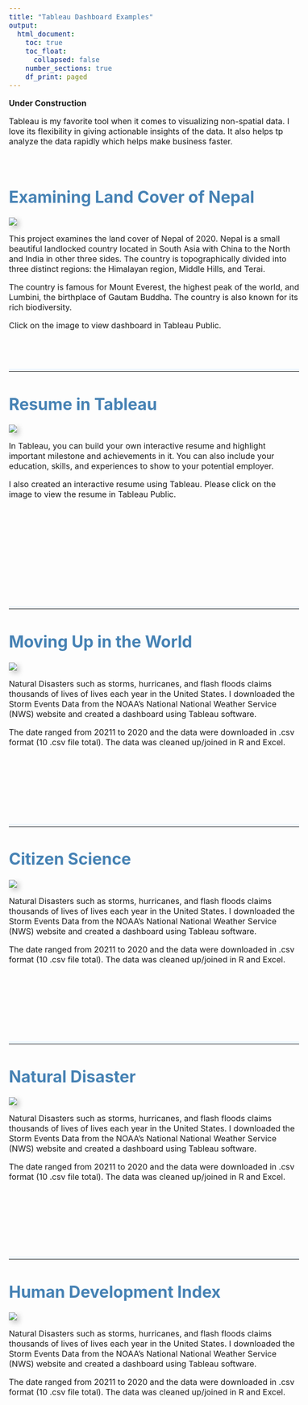 ```yaml
---
title: "Tableau Dashboard Examples"
output:
  html_document:
    toc: true
    toc_float:
      collapsed: false
    number_sections: true
    df_print: paged
---
```


<style type="text/css">
body {
  font-size: 12pt;
}

h1, h2, h3{
  color: #4682B4;
}

#TOC {
  margin: 25px 0px 20px 0px;
}

hr {
  border-top: 5px solid #F0F8FF;
}

.clearfix {
  overflow: auto;
}

img {
  margin-right: 20px;
  box-shadow: 5px 5px 10px #ccc;
}

</style>


**Under Construction**




Tableau is my favorite tool when it comes to visualizing non-spatial data. I love its flexibility in giving actionable insights of the data. It also helps tp analyze the data rapidly which helps make business faster. 

\


# Examining Land Cover of Nepal



<div class="col-sm-6">
[![](images/NepalDashboard.png)](https://public.tableau.com/views/LandCoverofNepal_16393352113850/NepalDashboard?:language=en-US&:display_count=n&:origin=viz_share_link){target="_blank"}


</div>

This project examines the land cover of Nepal of 2020. Nepal is a small beautiful landlocked country located in South Asia with China to the North and India in other three sides. The country is topographically divided into three distinct regions: the Himalayan region, Middle Hills, and Terai. 

The country is famous for Mount Everest, the highest peak of the world, and Lumbini, the birthplace of Gautam Buddha. The country is also known for its rich biodiversity.

Click on the image to view dashboard in Tableau Public. 
\
\
\
\

---



# Resume in Tableau



<div class="col-sm-6">
[![](images/Resume.png)](https://public.tableau.com/views/Resume_16382918205400/Resume?:language=en-US&:display_count=n&:origin=viz_share_link){target="_blank"}


</div>

In Tableau, you can build your own interactive resume and highlight important milestone and achievements in it. You can also include your education, skills, and experiences to show to your potential employer. 

I also created an interactive resume using Tableau. Please click on the image to view the resume in Tableau Public.



\
\
\
\
\
\
\
\
\

---



# Moving Up in the World



<div class="col-sm-6">
[![](images/MovingUp.png)](https://public.tableau.com/views/Developing_countries/Dashboard1?:language=en-US&:display_count=n&:origin=viz_share_link){target="_blank"}


</div>

Natural Disasters such as storms, hurricanes, and flash floods claims thousands of lives of lives each year in the United States. I downloaded the Storm Events Data from the NOAA’s National National Weather Service (NWS) website and created a dashboard using Tableau software.

The date ranged from 20211 to 2020 and the data were downloaded in .csv format (10 .csv file total). The data was cleaned up/joined in R and Excel.

\
\
\
\
\
\

---





# Citizen Science



<div class="col-sm-6">
[![](images/CitizenScienceData.png)](https://public.tableau.com/views/CitizenScienceData/CitizenScienceData?:language=en-US&:retry=yes&:display_count=n&:origin=viz_share_link){target="_blank"}


</div>

Natural Disasters such as storms, hurricanes, and flash floods claims thousands of lives of lives each year in the United States. I downloaded the Storm Events Data from the NOAA’s National National Weather Service (NWS) website and created a dashboard using Tableau software.

The date ranged from 20211 to 2020 and the data were downloaded in .csv format (10 .csv file total). The data was cleaned up/joined in R and Excel.

\
\
\
\
\
\

---

# Natural Disaster



<div class="col-sm-6">
[![](images/disaster_dashboard.png)](https://public.tableau.com/views/storms_dashboard/Dashboard2?:language=en-US&:retry=yes&:display_count=n&:origin=viz_share_link){target="_blank"}


</div>

Natural Disasters such as storms, hurricanes, and flash floods claims thousands of lives of lives each year in the United States. I downloaded the Storm Events Data from the NOAA’s National National Weather Service (NWS) website and created a dashboard using Tableau software.

The date ranged from 20211 to 2020 and the data were downloaded in .csv format (10 .csv file total). The data was cleaned up/joined in R and Excel.

\
\
\

\
\

---

# Human Development Index



<div class="col-sm-6">
[![](images/HDI.png)](https://public.tableau.com/app/profile/rajesh6683/viz/CountriesHDIRank/Dashboard3){target="_blank"}


</div>

Natural Disasters such as storms, hurricanes, and flash floods claims thousands of lives of lives each year in the United States. I downloaded the Storm Events Data from the NOAA’s National National Weather Service (NWS) website and created a dashboard using Tableau software.

The date ranged from 20211 to 2020 and the data were downloaded in .csv format (10 .csv file total). The data was cleaned up/joined in R and Excel.

\
\
\
\
\











